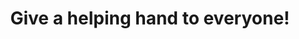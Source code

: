 ---
title: Give a <span>helping hand</span> to everyone!
description: Volunteers do not Necessarily have the Time, They Just have the Heart.
image: ./imgs/0-2024.jpeg
imagealt: Image of orphan kids
buttonurl: https://google.com
buttontext: Learn More
---